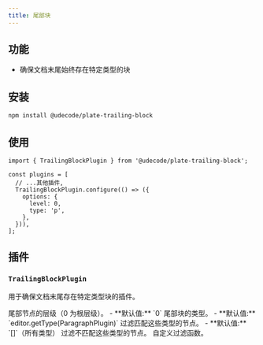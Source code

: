 ```yaml
---
title: 尾部块
---
```


<ComponentPreview name="basic-elements-demo" />

<PackageInfo>

## 功能

- 确保文档末尾始终存在特定类型的块

</PackageInfo>

## 安装

```bash
npm install @udecode/plate-trailing-block
```

## 使用

```tsx
import { TrailingBlockPlugin } from '@udecode/plate-trailing-block';
```

```tsx
const plugins = [
  // ...其他插件,
  TrailingBlockPlugin.configure(() => ({
    options: {
      level: 0,
      type: 'p',
    },
  })),
];
```

## 插件

### `TrailingBlockPlugin`

用于确保文档末尾存在特定类型块的插件。

<API name="TrailingBlockPlugin">
<APIOptions>
  <APIItem name="level" type="number" optional>
    尾部节点的层级（0 为根层级）。
    - **默认值:** `0`
  </APIItem>
  <APIItem name="type" type="string" optional>
    尾部块的类型。
    - **默认值:** `editor.getType(ParagraphPlugin)`
  </APIItem>
  <APIItem name="allow" type="string[]" optional>
    过滤匹配这些类型的节点。
    - **默认值:** `[]`（所有类型）
  </APIItem>
  <APIItem name="exclude" type="string[]" optional>
    过滤不匹配这些类型的节点。
  </APIItem>
  <APIItem name="filter" type="(node: TNode) => boolean" optional>
    自定义过滤函数。
  </APIItem>
</APIOptions>
</API>